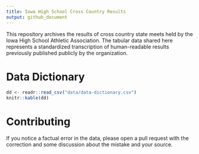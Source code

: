 ```yaml
---
title: Iowa High School Cross Country Results
output: github_document
---
```


This repository archives the results of cross country state meets held by the Iowa High School Athletic Association. The tabular data shared here represents a standardized transcription of human-readable results previously published publicly by the organization.

# Data Dictionary

```r
dd <- readr::read_csv("data/data-dictionary.csv")
knitr::kable(dd)
```

# Contributing

If you notice a factual error in the data, please open a pull request with the correction and some discussion about the mistake and your source.
